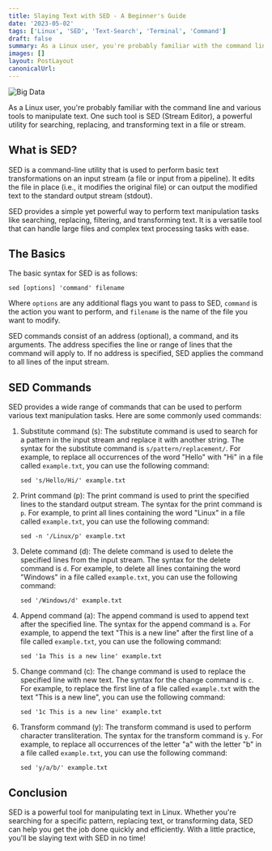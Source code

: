 ```yaml
---
title: Slaying Text with SED - A Beginner's Guide
date: '2023-05-02'
tags: ['Linux', 'SED', 'Text-Search', 'Terminal', 'Command']
draft: false
summary: As a Linux user, you're probably familiar with the command line and various tools to manipulate text. One such tool is SED (Stream Editor), a powerful utility for searching, replacing, and transforming text in a file or stream.
images: []
layout: PostLayout
canonicalUrl:
---
```


<img className="inline" src="/static/images/Blog/SED.png" alt="Big Data" />

As a Linux user, you're probably familiar with the command line and various tools to manipulate text. One such tool is SED (Stream Editor), a powerful utility for searching, replacing, and transforming text in a file or stream.

## What is SED?

SED is a command-line utility that is used to perform basic text transformations on an input stream (a file or input from a pipeline). It edits the file in place (i.e., it modifies the original file) or can output the modified text to the standard output stream (stdout).

SED provides a simple yet powerful way to perform text manipulation tasks like searching, replacing, filtering, and transforming text. It is a versatile tool that can handle large files and complex text processing tasks with ease.

## The Basics

The basic syntax for SED is as follows:

```
sed [options] 'command' filename

```

Where `options` are any additional flags you want to pass to SED, `command` is the action you want to perform, and `filename` is the name of the file you want to modify.

SED commands consist of an address (optional), a command, and its arguments. The address specifies the line or range of lines that the command will apply to. If no address is specified, SED applies the command to all lines of the input stream.

## SED Commands

SED provides a wide range of commands that can be used to perform various text manipulation tasks. Here are some commonly used commands:

1. Substitute command (s): The substitute command is used to search for a pattern in the input stream and replace it with another string. The syntax for the substitute command is `s/pattern/replacement/`. For example, to replace all occurrences of the word "Hello" with "Hi" in a file called `example.txt`, you can use the following command:

   ```
   sed 's/Hello/Hi/' example.txt

   ```

2. Print command (p): The print command is used to print the specified lines to the standard output stream. The syntax for the print command is `p`. For example, to print all lines containing the word "Linux" in a file called `example.txt`, you can use the following command:

   ```
   sed -n '/Linux/p' example.txt

   ```

3. Delete command (d): The delete command is used to delete the specified lines from the input stream. The syntax for the delete command is `d`. For example, to delete all lines containing the word "Windows" in a file called `example.txt`, you can use the following command:

   ```
   sed '/Windows/d' example.txt

   ```

4. Append command (a): The append command is used to append text after the specified line. The syntax for the append command is `a`. For example, to append the text "This is a new line" after the first line of a file called `example.txt`, you can use the following command:

   ```
   sed '1a This is a new line' example.txt

   ```

5. Change command (c): The change command is used to replace the specified line with new text. The syntax for the change command is `c`. For example, to replace the first line of a file called `example.txt` with the text "This is a new line", you can use the following command:

   ```
   sed '1c This is a new line' example.txt

   ```

6. Transform command (y): The transform command is used to perform character transliteration. The syntax for the transform command is `y`. For example, to replace all occurrences of the letter "a" with the letter "b" in a file called `example.txt`, you can use the following command:

   ```
   sed 'y/a/b/' example.txt

   ```

## Conclusion

SED is a powerful tool for manipulating text in Linux. Whether you're searching for a specific pattern, replacing text, or transforming data, SED can help you get the job done quickly and efficiently. With a little practice, you'll be slaying text with SED in no time!
